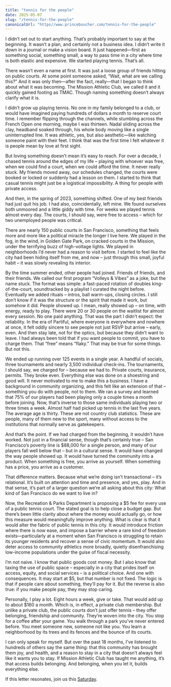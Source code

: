 ```yaml
---
title: "tennis for the people"
date: 2025-05-07
slug: "/tennis-for-the-people"
canonicalUrl: "https//www.princeboucher.com/tennis-for-the-people"
---
```


I didn’t set out to start anything. That’s probably important to say at the beginning. It wasn’t a plan, and certainly not a business idea. I didn’t write it down in a journal or make a vision board. It just happened—first as something social, something small, a way to pass time in a city where time is both elastic and expensive. We started playing tennis. That’s all.

There wasn’t even a name at first. It was just a loose group of friends hitting on public courts. At some point someone asked, “Wait, what are we calling this?” And it was only then—after the fact, really—that I began to think about what it was becoming. The Mission Athletic Club, we called it and it quickly gained footing as TMAC. Though naming something doesn’t always clarify what it is.

I didn’t grow up playing tennis. No one in my family belonged to a club, or would have imagined paying hundreds of dollars a month to reserve court time. I remember flipping through the channels, while stumbling across the French Open one morning, maybe I was thirteen. Nadal sliding across the clay, headband soaked through, his whole body moving like a single uninterrupted line. It was athletic, yes, but also aesthetic—like watching someone paint with their feet. I think that was the first time I felt whatever it is people mean by love at first sight.

But loving something doesn’t mean it’s easy to reach. For over a decade, I chased tennis around the edges of my life – playing with whoever was free, when we could find a court, when we could afford the time. It never really stuck. My friends moved away, our schedules changed, the courts were booked or locked or suddenly had a lesson on them. I started to think that casual tennis might just be a logistical impossibility. A thing for people with private access.

And then, in the spring of 2023, something shifted. One of my best friends had just quit his job. I had also, coincidentally, left mine. We found ourselves both unmoored and a little giddy with time. For weeks we played tennis almost every day. The courts, I should say, were free to access – which for two unemployed people was critical.

There are nearly 150 public courts in San Francisco, something that feels more and more like a political miracle the longer I live here. We played in the fog, in the wind, in Golden Gate Park, on cracked courts in the Mission, under the terrifying buzz of high-voltage lights. We played in neighborhoods I’d never had a reason to visit before. I started to feel like the city had been hiding itself from me, and now – just through this small, joyful habit – it was slowly revealing its interior.

By the time summer ended, other people had joined. Friends of friends, and their friends. We called our first program “Volleys & Vibes” as a joke, but the name stuck. The format was simple: a fast-paced rotation of doubles king-of-the-court, soundtracked by a playlist I curated the night before. Eventually we added rituals – intros, ball warm-ups, closing circles. I still don’t know if it was the structure or the spirit that made it work, but somehow it did. People showed up. I mean, really showed up – on time, with energy, ready to play. There were 20 or 30 people on the waitlist for almost every session. No one paid anything.
That was the part I didn’t expect: the reliability. In the era of Partiful, where everyone is everywhere and nowhere at once, it felt oddly sincere to see people not just RSVP but arrive – early, even. And then stay late, not for the optics, but because they didn’t want to leave. I had always been told that if you want people to commit, you have to charge them. That “free” means “flaky.” That may be true for some things. But not this.

We ended up running over 125 events in a single year. A handful of socials, three tournaments and nearly 3,500 individual check-ins. The tournaments, I should say, we charged for – because we had to. Private courts, insurance, permits. They broke even. Everything else was done on a shoestring and good will.
It never motivated to me to make this a business. I have a background in community organizing, and this felt like an extension of that – something you do with people, not to them. We ran a survey and learned that 75% of our players had been playing only a couple times a month before joining. Now, that’s inverse to those same individuals playing two or three times a week. Almost half had picked up tennis in the last five years. The average age is thirty. These are not country club statistics. These are people, many of them new to the sport, many without access to the institutions that normally serve as gatekeepers.

And that’s the point. If we had charged from the beginning, it wouldn’t have worked. Not just in a financial sense, though that’s certainly true – San Francisco’s poverty line is $88,000 for a single person, and many of our players fall well below that – but in a cultural sense. It would have changed the way people showed up. It would have turned the community into a product. When something is free, you arrive as yourself. When something has a price, you arrive as a customer.

That difference matters. Because what we’re doing isn’t transactional – it’s relational. It’s built on attention and time and presence, and yes, play. And in that sense, it’s part of a larger question we’re all asking about this city: What kind of San Francisco do we want to live in?

Now, the Recreation & Parks Department is proposing a $5 fee for every use of a public tennis court. The stated goal is to help close a budget gap. But there’s been little clarity about where the money would actually go, or how this measure would meaningfully improve anything. What is clear is that it would alter the fabric of public tennis in this city. It would introduce friction where there is now ease, and impose a barrier where a rare kind of freedom exists—particularly at a moment when San Francisco is struggling to retain its younger residents and recover a sense of civic momentum. It would also deter access to community athletics more broadly, quietly disenfranchising low-income populations under the guise of fiscal necessity.

I’m not naive. I know that public goods cost money. But I also know that taxing the use of public space – especially in a city that prides itself on access, equity, and social services – is a political choice. And one with consequences. It may start at $5, but that number is not fixed. The logic is that if people care about something, they’ll pay for it. But the reverse is also true: if you make people pay, they may stop caring.

Personally, I play a lot. Eight hours a week, give or take. That would add up to about $160 a month. Which is, in effect, a private club membership. But unlike a private club, the public courts don’t just offer tennis – they offer belonging, friendship and community. They’re woven into the city. You stop for a coffee after your game. You walk through a park you’ve never entered before. You meet someone new, someone not like you. You learn a neighborhood by its trees and its fences and the bounce of its courts.

I can only speak for myself. But over the past 18 months, I’ve listened to hundreds of others say the same thing: that this community has brought them joy, and health, and a reason to stay in a city that doesn’t always feel like it wants you to stay. If Mission Athletic Club has taught me anything, it’s that access builds belonging. And belonging, when you let it, builds everything else.

If this letter resonates, join us this [Saturday](https://lu.ma/mfw4mzkb).
